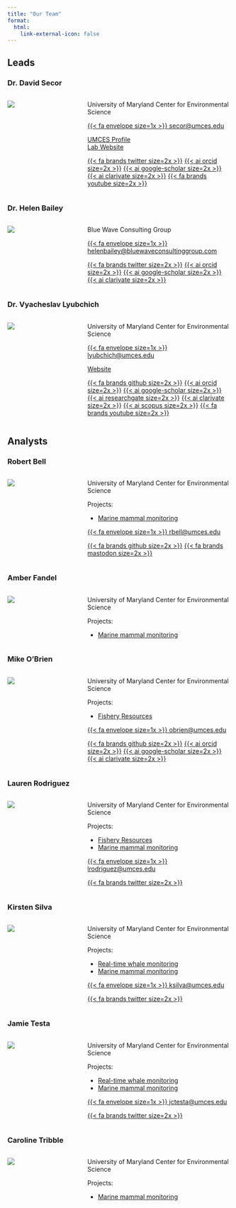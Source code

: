 ```yaml
---
title: "Our Team"
format: 
  html:
    link-external-icon: false
---
```


## Leads

### Dr. David Secor

::: columns
::: {.column width="25%"}
![](images/dave.jpg)
:::

::: {.column width="5%"}
:::

::: {.column width="70%"}
University of Maryland Center for Environmental Science

[{{< fa envelope size=1x >}} secor\@umces.edu](mailto:secor@umces.edu){.email}

[UMCES Profile](https://www.umces.edu/david-secor)  
[Lab Website](http://fishconnectivity.cbl.umces.edu)

[{{< fa brands twitter size=2x >}}](https://twitter.com/secorlab) [{{< ai orcid size=2x >}}](https://orcid.org/0000-0001-6007-4827) [{{< ai google-scholar size=2x >}}](https://scholar.google.com/citations?hl=en&user=5G4_EvwAAAAJ) [{{< ai clarivate size=2x >}}](https://www.webofscience.com/wos/author/record/913727) [{{< fa brands youtube size=2x >}}](https://www.youtube.com/@secorlab)
:::
:::

### Dr. Helen Bailey

::: columns
::: {.column width="25%"}
![](images/helen.jpg)
:::

::: {.column width="5%"}
:::

::: {.column width="70%"}
Blue Wave Consulting Group

[{{< fa envelope size=1x >}} helenbailey\@bluewaveconsultinggroup.com](mailto:helenbailey@bluewaveconsultinggroup.com){.email}

[{{< fa brands twitter size=2x >}}](https://twitter.com/DolphinWatch_CB) [{{< ai orcid size=2x >}}](https://orcid.org/0000-0001-7445-4687) [{{< ai google-scholar size=2x >}}](https://scholar.google.com/citations?hl=en&user=PewlQUIAAAAJ) [{{< ai clarivate size=2x >}}](https://www.webofscience.com/wos/author/record/599233)
:::
:::

### Dr. Vyacheslav Lyubchich

::: columns
::: {.column width="25%"}
![](images/slava.jpg)
:::

::: {.column width="5%"}
:::

::: {.column width="70%"}
University of Maryland Center for Environmental Science

[{{< fa envelope size=1x >}} lyubchich\@umces.edu](mailto:lyubchich@umces.edu){.email}

[Website](https://www.umces.edu/vyacheslav-lyubchich)

[{{< fa brands github size=2x >}}](https://github.com/vlyubchich) [{{< ai orcid size=2x >}}](https://orcid.org/0000-0001-7936-4285) [{{< ai google-scholar size=2x >}}](https://scholar.google.com/citations?hl=en&user=qMeQJCgAAAAJ) [{{< ai researchgate size=2x >}}](https://www.researchgate.net/profile/Vyacheslav-Lyubchich) [{{< ai clarivate size=2x >}}](https://www.webofscience.com/wos/author/record/989365) [{{< ai scopus size=2x >}}](https://www.scopus.com/authid/detail.uri?authorId=56814941600) [{{< fa brands youtube size=2x >}}](https://www.youtube.com/@statspilot)
:::
:::

## Analysts

### Robert Bell

::: columns
::: {.column width="25%"}
![](images/robert.jpg)
:::

::: {.column width="5%"}
:::

::: {.column width="70%"}
University of Maryland Center for Environmental Science

Projects:  

-   [Marine mammal monitoring](mmm/index.qmd)

[{{< fa envelope size=1x >}} rbell\@umces.edu](mailto:rbell@umces.edu){.email}

[{{< fa brands github size=2x >}}](https://github.com/CosmicSpittle) [{{< fa brands mastodon size=2x >}}](https://ecoevo.social/@cosmicspittle)
:::
:::

### Amber Fandel

::: columns
::: {.column width="25%"}
![](images/amber.jpg)
:::

::: {.column width="5%"}
:::

::: {.column width="70%"}
University of Maryland Center for Environmental Science

Projects:

-   [Marine mammal monitoring](mmm/index.qmd)

:::
:::


### Mike O'Brien

::: columns
::: {.column width="25%"}
![](images/mike.jpg)
:::

::: {.column width="5%"}
:::

::: {.column width="70%"}
University of Maryland Center for Environmental Science

Projects:

-   [Fishery Resources](frm/index.qmd)

[{{< fa envelope size=1x >}} obrien\@umces.edu](mailto:obrien@umces.edu){.email}

[{{< fa brands github size=2x >}}](https://github.com/mhpob) [{{< ai orcid size=2x >}}](https://orcid.org/0000-0003-1420-6395) [{{< ai google-scholar size=2x >}}](https://scholar.google.com/citations?user=IMIq9P4AAAAJ&hl=en) [{{< ai clarivate size=2x >}}](https://www.webofscience.com/wos/author/record/ABF-9080-2021)
:::
:::

### Lauren Rodriguez

::: columns
::: {.column width="25%"}

![](images/lauren.jpg)

:::

::: {.column width="5%"}
:::

::: {.column width="70%"}
University of Maryland Center for Environmental Science

Projects:

-   [Fishery Resources](frm/index.qmd)
-   [Marine mammal monitoring](mmm/index.qmd)
  
[{{< fa envelope size=1x >}} lrodriguez@umces.edu ](mailto:lrodriguez@umces.edu ){.email}

[{{< fa brands twitter size=2x >}}](https://twitter.com/MarineBio_LKRod)

:::
:::

### Kirsten Silva

::: columns
::: {.column width="25%"}
![](images/kirsten.jpg)
:::

::: {.column width="5%"}
:::

::: {.column width="70%"}
University of Maryland Center for Environmental Science

Projects:

-   [Real-time whale monitoring](rtwb/index.qmd)
-   [Marine mammal monitoring](mmm/index.qmd)

[{{< fa envelope size=1x >}} ksilva\@umces.edu](mailto:ksilva@umces.edu){.email}

[{{< fa brands twitter size=2x >}}](https://twitter.com/DolphinWatch_CB)
:::
:::

### Jamie Testa

::: columns
::: {.column width="25%"}
![](images/jamie.jpg)
:::

::: {.column width="5%"}
:::

::: {.column width="70%"}
University of Maryland Center for Environmental Science

Projects:

-   [Real-time whale monitoring](rtwb/index.qmd)
-   [Marine mammal monitoring](mmm/index.qmd)

[{{< fa envelope size=1x >}} jctesta\@umces.edu](mailto:jctesta@umces.edu){.email}

[{{< fa brands twitter size=2x >}}](https://twitter.com/DolphinWatch_CB)
:::
:::

### Caroline Tribble

::: columns
::: {.column width="25%"}
![](images/caroline.jpg)
:::

::: {.column width="5%"}
:::

::: {.column width="70%"}
University of Maryland Center for Environmental Science

Projects:

-   [Marine mammal monitoring](mmm/index.qmd)

:::
:::
